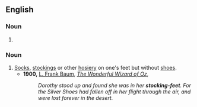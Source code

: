 {{also|stocking-feet}}

==English==

===Noun===
{{head|en|noun form}}

# {{plural of|stockingfoot|lang=en}}

===Noun===
{{en-plural noun}}

# [[socks|Socks]], [[stockings]] or other [[hosiery]] on one's feet but without [[shoe]]s.
#* '''1900,''' [[w:L. Frank Baum|L. Frank Baum]], ''[[s:The Wonderful Wizard of Oz|The Wonderful Wizard of Oz]]'',
#*: ''Dorothy stood up and found she was in her '''stocking-feet'''. For the Silver Shoes had fallen off in her flight through the air, and were lost forever in the desert.''